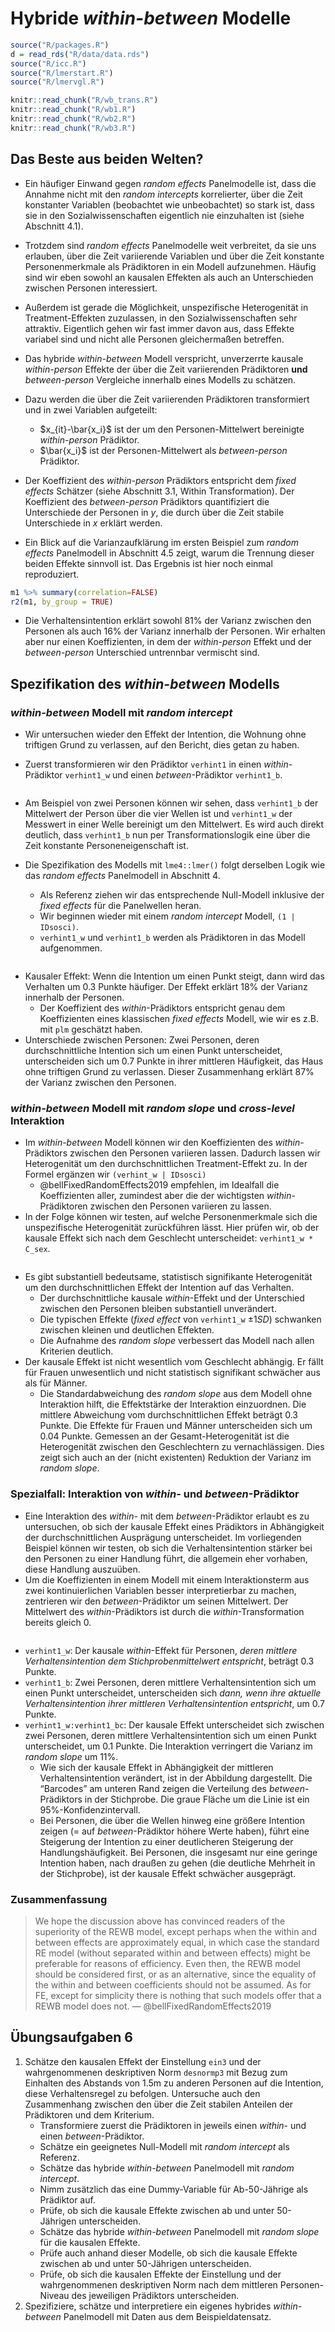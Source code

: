 # Hybride *within-between* Modelle

```r
source("R/packages.R")
d = read_rds("R/data/data.rds")
source("R/icc.R")
source("R/lmerstart.R")
source("R/lmervgl.R")
```

```r
knitr::read_chunk("R/wb_trans.R")
knitr::read_chunk("R/wb1.R")
knitr::read_chunk("R/wb2.R")
knitr::read_chunk("R/wb3.R")
```

## Das Beste aus beiden Welten?

* Ein häufiger Einwand gegen *random effects* Panelmodelle ist, dass die Annahme nicht mit den *random intercepts* korrelierter, über die Zeit konstanter Variablen (beobachtet wie unbeobachtet) so stark ist, dass sie in den Sozialwissenschaften eigentlich nie einzuhalten ist (siehe Abschnitt 4.1).
* Trotzdem sind *random effects* Panelmodelle weit verbreitet, da sie uns erlauben, über die Zeit variierende Variablen und über die Zeit konstante Personenmerkmale als Prädiktoren in ein Modell aufzunehmen. Häufig sind wir eben sowohl an kausalen Effekten als auch an Unterschieden zwischen Personen interessiert.
* Außerdem ist gerade die Möglichkeit, unspezifische Heterogenität in Treatment-Effekten zuzulassen, in den Sozialwissenschaften sehr attraktiv. Eigentlich gehen wir fast immer davon aus, dass Effekte variabel sind und nicht alle Personen gleichermaßen betreffen.

* Das hybride *within-between* Modell verspricht, unverzerrte kausale *within-person* Effekte der über die Zeit variierenden Prädiktoren **und** *between-person* Vergleiche innerhalb eines Modells zu schätzen.
* Dazu werden die über die Zeit variierenden Prädiktoren transformiert und in zwei Variablen aufgeteilt:
  * $x_{it}-\bar{x_i}$ ist der um den Personen-Mittelwert bereinigte *within-person* Prädiktor.
  * $\bar{x_i}$ ist der Personen-Mittelwert als *between-person* Prädiktor.
* Der Koeffizient des *within-person* Prädiktors entspricht dem *fixed effects* Schätzer (siehe Abschnitt 3.1, Within Transformation). Der Koeffizient des *between-person* Prädiktors quantifiziert die Unterschiede der Personen in $y$, die durch über die Zeit stabile Unterschiede in $x$ erklärt werden.

* Ein Blick auf die Varianzaufklärung im ersten Beispiel zum *random effects* Panelmodell in Abschnitt 4.5 zeigt, warum die Trennung dieser beiden Effekte sinnvoll ist. Das Ergebnis ist hier noch einmal reproduziert.

```r
m1 %>% summary(correlation=FALSE)
r2(m1, by_group = TRUE)
```

* Die Verhaltensintention erklärt sowohl 81% der Varianz zwischen den Personen als auch 16% der Varianz innerhalb der Personen. Wir erhalten aber nur einen Koeffizienten, in dem der *within-person* Effekt und der *between-person* Unterschied untrennbar vermischt sind.

## Spezifikation des *within-between* Modells

### *within-between* Modell mit *random intercept* {-}

* Wir untersuchen wieder den Effekt der Intention, die Wohnung ohne triftigen Grund zu verlassen, auf den Bericht, dies getan zu haben.

* Zuerst transformieren wir den Prädiktor `verhint1` in einen *within*-Prädiktor `verhint1_w` und einen *between*-Prädiktor `verhint1_b`.
  
```r

```

* Am Beispiel von zwei Personen können wir sehen, dass `verhint1_b` der Mittelwert der Person über die vier Wellen ist und `verhint1_w` der Messwert in einer Welle bereinigt um den Mittelwert. Es wird auch direkt deutlich, dass `verhint1_b` nun per Transformationslogik eine über die Zeit konstante Personeneigenschaft ist. 

* Die Spezifikation des Modells mit `lme4::lmer()` folgt derselben Logik wie das *random effects* Panelmodell in Abschnitt 4.
  * Als Referenz ziehen wir das entsprechende Null-Modell inklusive der *fixed effects* für die Panelwellen heran.
  * Wir beginnen wieder mit einem *random intercept* Modell, `(1 | IDsosci)`.
  * `verhint1_w` und `verhint1_b` werden als Prädiktoren in das Modell aufgenommen.
  
```r

```

* Kausaler Effekt: Wenn die Intention um einen Punkt steigt, dann wird das Verhalten um 0.3 Punkte häufiger. Der Effekt erklärt 18% der Varianz innerhalb der Personen.
  * Der Koeffizient des *within*-Prädiktors entspricht genau dem Koeffizienten eines klassischen *fixed effects* Modell, wie wir es z.B. mit `plm` geschätzt haben.
* Unterschiede zwischen Personen: Zwei Personen, deren durchschnittliche Intention sich um einen Punkt unterscheidet, unterscheiden sich um 0.7 Punkte in ihrer mittleren Häufigkeit, das Haus ohne triftigen Grund zu verlassen. Dieser Zusammenhang erklärt 87% der Varianz zwischen den Personen.

### *within-between* Modell mit *random slope* und *cross-level* Interaktion {-}

* Im *within-between* Modell können wir den Koeffizienten des *within*-Prädiktors zwischen den Personen variieren lassen. Dadurch lassen wir Heterogenität um den durchschnittlichen Treatment-Effekt zu. In der Formel ergänzen wir `(verhint_w | IDsosci)`
  * @bellFixedRandomEffects2019 empfehlen, im Idealfall die Koeffizienten aller, zumindest aber die der wichtigsten *within*-Prädiktoren zwischen den Personen variieren zu lassen.
* In der Folge können wir testen, auf welche Personenmerkmale sich die unspezifische Heterogenität zurückführen lässt. Hier prüfen wir, ob der kausale Effekt sich nach dem Geschlecht unterscheidet: `verhint1_w * C_sex`.

```r

```

* Es gibt substantiell bedeutsame, statistisch signifikante Heterogenität um den durchschnittlichen Effekt der Intention auf das Verhalten.
   * Der durchschnittliche kausale *within*-Effekt und der Unterschied zwischen den Personen bleiben substantiell unverändert.
   * Die typischen Effekte (*fixed effect* von `verhint1_w` $\pm 1 SD$) schwanken zwischen kleinen und deutlichen Effekten.
   * Die Aufnahme des *random slope* verbessert das Modell nach allen Kriterien deutlich.

* Der kausale Effekt ist nicht wesentlich vom Geschlecht abhängig. Er fällt für Frauen unwesentlich und nicht statistisch signifikant schwächer aus als für Männer.
  * Die Standardabweichung des *random slope* aus dem Modell ohne Interaktion hilft, die Effektstärke der Interaktion einzuordnen. Die mittlere Abweichung vom durchschnittlichen Effekt beträgt 0.3 Punkte. Die Effekte für Frauen und Männer unterscheiden sich um 0.04 Punkte. Gemessen an der Gesamt-Heterogenität ist die Heterogenität zwischen den Geschlechtern zu vernachlässigen. Dies zeigt sich auch an der (nicht existenten) Reduktion der Varianz im *random slope*.

### Spezialfall: Interaktion von *within*- und *between*-Prädiktor {-}

* Eine Interaktion des *within*- mit dem *between*-Prädiktor erlaubt es zu untersuchen, ob sich der kausale Effekt eines Prädiktors in Abhängigkeit der durchschnittlichen Ausprägung unterscheidet. Im vorliegenden Beispiel können wir testen, ob sich die Verhaltensintention stärker bei den Personen zu einer Handlung führt, die allgemein eher vorhaben, diese Handlung auszuüben.
* Um die Koeffizienten in einem Modell mit einem Interaktionsterm aus zwei kontinuierlichen Variablen besser interpretierbar zu machen, zentrieren wir den *between*-Prädiktor um seinen Mittelwert. Der Mittelwert des *within*-Prädiktors ist durch die *within*-Transformation bereits gleich 0.

```r

```

* `verhint1_w`: Der kausale *within*-Effekt für Personen, _deren mittlere Verhaltensintention dem Stichprobenmittelwert entspricht_, beträgt 0.3 Punkte.
* `verhint1_b`: Zwei Personen, deren mittlere Verhaltensintention sich um einen Punkt unterscheidet, unterscheiden sich _dann, wenn ihre aktuelle Verhaltensintention ihrer mittleren Verhaltensintention entspricht_, um 0.7 Punkte.
* `verhint1_w:verhint1_bc`: Der kausale Effekt unterscheidet sich zwischen zwei Personen, deren mittlere Verhaltensintention sich um einen Punkt unterscheidet, um 0.1 Punkte. Die Interaktion verringert die Varianz im *random slope* um 11%.
  * Wie sich der kausale Effekt in Abhängigkeit der mittleren Verhaltensintention verändert, ist in der Abbildung dargestellt. Die "Barcodes" am unteren Rand zeigen die Verteilung des *between*-Prädiktors in der Stichprobe. Die graue Fläche um die Linie ist ein 95%-Konfidenzintervall.
  * Bei Personen, die über die Wellen hinweg eine größere Intention zeigen (= auf *between*-Prädiktor höhere Werte haben), führt eine Steigerung der Intention zu einer deutlicheren Steigerung der Handlungshäufigkeit. Bei Personen, die insgesamt nur eine geringe Intention haben, nach draußen zu gehen (die deutliche Mehrheit in der Stichprobe), ist der kausale Effekt schwächer ausgeprägt.

### Zusammenfassung {-}

> We hope the discussion above has convinced readers of the superiority of the REWB model, except perhaps when the within and between effects are approximately equal, in which case the standard RE model (without separated within and between effects) might be preferable for reasons of efficiency. Even then, the REWB model should be considered first, or as an alternative, since the equality of the within and between coefficients should not be assumed. As for FE, except for simplicity there is nothing that such models offer that a REWB model does not. --- @bellFixedRandomEffects2019

## Übungsaufgaben 6

1) Schätze den kausalen Effekt der Einstellung `ein3` und der wahrgenommenen deskriptiven Norm `desnormp3` mit Bezug zum Einhalten des Abstands von 1.5m zu anderen Personen auf die Intention, diese Verhaltensregel zu befolgen. Untersuche auch den Zusammenhang zwischen den über die Zeit stabilen Anteilen der Prädiktoren und dem Kriterium.
    * Transformiere zuerst die Prädiktoren in jeweils einen *within*- und einen *between*-Prädiktor.
    * Schätze ein geeignetes Null-Modell mit *random intercept* als Referenz.
    * Schätze das hybride *within-between* Panelmodell mit *random intercept*.
    * Nimm zusätzlich das eine Dummy-Variable für Ab-50-Jährige als Prädiktor auf.
    * Prüfe, ob sich die kausale Effekte zwischen ab und unter 50-Jährigen unterscheiden.
    * Schätze das hybride *within-between* Panelmodell mit *random slope* für die kausalen Effekte.
    * Prüfe auch anhand dieser Modelle, ob sich die kausale Effekte zwischen ab und unter 50-Jährigen unterscheiden.
    * Prüfe, ob sich die kausalen Effekte der Einstellung und der wahrgenommenen deskriptiven Norm nach dem mittleren Personen-Niveau des jeweiligen Prädiktors unterscheiden.

2) Spezifiziere, schätze und interpretiere ein eigenes hybrides *within-between* Panelmodell mit Daten aus dem Beispieldatensatz.

